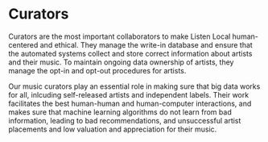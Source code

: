 # Curators {#curators}

Curators are the most important collaborators to make Listen Local human-centered and ethical. They manage the write-in database and ensure that the automated systems collect and store correct information about artists and their music. To maintain ongoing data ownership of artists, they manage the opt-in and opt-out procedures for artists.

Our music curators play an essential role in making sure that big data works for all, inlcuding self-released artists and independent labels. Their work facilitates the best human-human and human-computer interactions, and makes sure that machine learning algorithms do not learn from bad information, leading to bad recommendations, and unsuccessful artist placements and low valuation and appreciation for their music. 